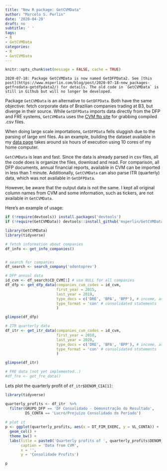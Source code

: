 ```yaml
---
title: "New R package: GetCVMData"
author: "Marcelo S. Perlin"
date: '2020-04-20'
draft: no
subtitle: ' '
tags:
- R
- GetCVMData
categories:
- R
- GetCVMData
---
```


```r
knitr::opts_chunk$set(message = FALSE, cache = TRUE)
```

```block
2020-07-18: Package GetCVMData is now named GetDFPData2. See [this post](https://www.msperlin.com/blog/post/2020-07-18-new_packages-getfredata-getdfpdata2/) for details. The old code in `GetCVMData` is still in Github but will no longer be developed.
```

Package `GetCVMData` is an alternative to `GetDFPData`. Both have the same objective: fetch corporate data of Brazilian companies trading at B3, but diverge in their source. While `GetDFPData` imports data directly from the DFP and FRE systems, `GetCVMData` uses the [CVM ftp site](http://dados.cvm.gov.br/dados/CIA_ABERTA/) for grabbing compiled .csv files.

When doing large scale importations, `GetDFPData` fells sluggish due to the parsing of large xml files. As an example, building the dataset available in my [data page](https://www.msperlin.com/blog/data/data/) takes around six hours of execution using 10 cores of my home computer.

`GetCVMData` is lean and fast. Since the data is already parsed in csv files, all the code does is organize the files, download and read. For comparison, all DFP documents, annual financial reports, available in CVM can be imported in less than 1 minute. Additionally, `GetCVMData` can also parse ITR (quarterly) data, which was not available in `GetDFPData`.

However, be aware that the output data is not the same. I kept all original column names from CVM and some information, such as tickers, are not available in `GetCVMData`. 

Here's an example of usage:

```r
if (!require(devtools)) install.packages('devtools')  
if (!require(GetCVMData)) devtools::install_github('msperlin/GetCVMData') # not in CRAN yet

library(GetCVMData)
library(tidyverse)

# fetch information about companies
df_info <- get_info_companies()


# search for companies
df_search <- search_company('odontoprev')

# DFP annual data
id_cvm <- df_search$CD_CVM[1] # use NULL for all companies
df_dfp <- get_dfp_data(companies_cvm_codes = id_cvm, 
                       first_year = 2015,
                       last_year = 2019,
                       type_docs = c('DRE', 'BPA', 'BPP'), # income, assets, liabilities
                       type_format = 'con' # consolidated statements
                       )

glimpse(df_dfp)

# ITR quarterly data
df_itr <- get_itr_data(companies_cvm_codes = id_cvm, 
                       first_year = 2010,
                       last_year = 2020, 
                       type_docs = c('DRE', 'BPA', 'BPP'), # income, assets, liabilities
                       type_format = 'con' # consolidated statements
                       )

glimpse(df_itr)

# FRE data (not yet implemented..)
#df_fre <- get_fre_data()
```

Lets plot the quarterly profit of `df_itr$DENOM_CIA[1]`:

```r
library(tidyverse)

quarterly_profits <- df_itr  %>%
  filter(GRUPO_DFP == 'DF Consolidado - Demonstração do Resultado',
         DS_CONTA == 'Lucro/Prejuízo Consolidado do Período') 
  
# plot it
p <- ggplot(quarterly_profits, aes(x = DT_FIM_EXERC, y = VL_CONTA)) + 
  geom_col() + 
  theme_bw() + 
  labs(title = paste0('Quarterly profits of ', quarterly_profits$DENOM_CIA[1]),
       caption = 'Data from CVM',
       x = '',
       y = 'Consolidade Profits')

p
```

